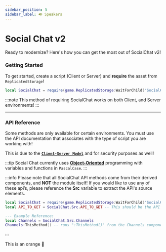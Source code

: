 ```yaml
---
sidebar_position: 5
sidebar_label: 🔊 Speakers
---
```



# Social Chat v2

Ready to modernize? Here's how you can get the most out of SocialChat v2!

### Getting Started

To get started, create a script (Client or Server) and **require** the asset from ``ReplicatedStorage``!
```lua
local SocialChat = require(game.ReplicatedStorage:WaitForChild("SocialChat"));
```

:::note
This method of requiring SocialChat works on both Client, and Server environments!
:::

---
### API Reference
Some methods are only available for certain environments. You must use the
API documentation that associates with the type of script you are working
with!

This is due to the [**`Client-Server Model`**](https://create.roblox.com/docs/projects/client-server) and
for security purposes as well!

:::tip
Social Chat currently uses [**Object-Oriented**](https://devforum.roblox.com/t/all-about-object-oriented-programming/8585)
programming with variables and functions in `PascalCase`.
:::


:::info
Please note that all SocialChat API methods come from their derived components, and **NOT** the module itself!
If you would like to use any of these api’s, please reference the **Src** variable to extract
the API's source elements.

```lua title="Example:"
local SocialChat = require(game.ReplicatedStorage:WaitForChild("SocialChat"));
local API_TO_GET = SocialChat.Src.API_TO_GET -- This should be the API component you are trying to use

--- Example Reference:
local Channels = SocialChat.Src.Channels
Channels:ThisMethod() -- runs ":ThisMethod()" from the Channels component!
```
:::

<Tabs>
  <TabItem value="apple" label="Server">
    
  </TabItem>
  <TabItem value="orange" label="Client">
    This is an orange 🍊
  </TabItem>
</Tabs>